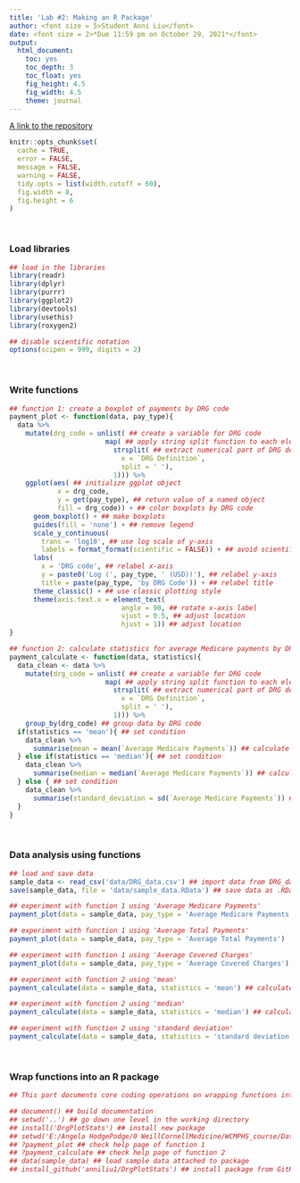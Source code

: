 ```yaml
---
title: 'Lab #2: Making an R Package'
author: <font size = 5>Student Anni Liu</font>
date: <font size = 2>*Due 11:59 pm on October 29, 2021*</font>
output:
  html_document:
    toc: yes
    toc_depth: 3
    toc_float: yes
    fig_height: 4.5
    fig_width: 4.5
    theme: journal
---
```


[A link to the repository](https://github.com/anniliu1/DrgPlotStats.git)

```r
knitr::opts_chunk$set(
  cache = TRUE,
  error = FALSE,
  message = FALSE,
  warning = FALSE,
  tidy.opts = list(width.cutoff = 60),
  fig.width = 8,
  fig.height = 6
)
```

\

### Load libraries
```r
## load in the libraries 
library(readr) 
library(dplyr)
library(purrr)
library(ggplot2)
library(devtools)
library(usethis)
library(roxygen2)

## disable scientific notation 
options(scipen = 999, digits = 2)
```

\

### Write functions
```r
## function 1: create a boxplot of payments by DRG code 
payment_plot <- function(data, pay_type){
  data %>%
    mutate(drg_code = unlist( ## create a variable for DRG code
                        map( ## apply string split function to each element of `DRG Definition` column
                          strsplit( ## extract numerical part of DRG definition
                            x = `DRG Definition`,
                            split = ' '),
                          1))) %>%
    ggplot(aes( ## initialize ggplot object
            x = drg_code,
            y = get(pay_type), ## return value of a named object
            fill = drg_code)) + ## color boxplots by DRG code 
      geom_boxplot() + ## make boxplots
      guides(fill = 'none') + ## remove legend
      scale_y_continuous(
        trans = 'log10', ## use log scale of y-axis 
        labels = format_format(scientific = FALSE)) + ## avoid scientific notation 
      labs(
        x = 'DRG code', ## relabel x-axis
        y = paste0('Log (', pay_type, ' (USD))'), ## relabel y-axis
        title = paste(pay_type, 'by DRG Code')) + ## relabel title
      theme_classic() + ## use classic plotting style
      theme(axis.text.x = element_text(
                            angle = 90, ## rotate x-axis label
                            vjust = 0.5, ## adjust location
                            hjust = 1)) ## adjust location
}

## function 2: calculate statistics for average Medicare payments by DRG code 
payment_calculate <- function(data, statistics){
  data_clean <- data %>%
    mutate(drg_code = unlist( ## create a variable for DRG code
                        map( ## apply string split function to each element of `DRG Definition` column
                          strsplit( ## extract numerical part of DRG definition
                            x = `DRG Definition`, 
                            split = ' '),
                          1))) %>%
    group_by(drg_code) ## group data by DRG code
  if(statistics == 'mean'){ ## set condition
    data_clean %>%
      summarise(mean = mean(`Average Medicare Payments`)) ## calculate mean of average Medicare payments by DRG code
  } else if(statistics == 'median'){ ## set condition
    data_clean %>%
      summarise(median = median(`Average Medicare Payments`)) ## calculate median of average Medicare payments by DRG code
  } else { ## set condition
    data_clean %>%
      summarise(standard_deviation = sd(`Average Medicare Payments`)) ## calculate standard deviation of average Medicare payments by DRG code
  }
}
```

\

### Data analysis using functions
```r
## load and save data
sample_data <- read_csv('data/DRG_data.csv') ## import data from DRG_data.csv
save(sample_data, file = 'data/sample_data.RData') ## save data as .RData

## experiment with function 1 using 'Average Medicare Payments'
payment_plot(data = sample_data, pay_type = 'Average Medicare Payments')

## experiment with function 1 using 'Average Total Payments'
payment_plot(data = sample_data, pay_type = 'Average Total Payments')

## experiment with function 1 using 'Average Covered Charges'
payment_plot(data = sample_data, pay_type = 'Average Covered Charges')

## experiment with function 2 using 'mean'
payment_calculate(data = sample_data, statistics = 'mean') ## calculate mean of average Medicare payments by DRG code

## experiment with function 2 using 'median'
payment_calculate(data = sample_data, statistics = 'median') ## calculate median of average Medicare payments by DRG code

## experiment with function 2 using 'standard deviation'
payment_calculate(data = sample_data, statistics = 'standard deviation') ## calculate standard deviation of average Medicare payments by DRG code
```

\

### Wrap functions into an R package
```r
## This part documents core coding operations on wrapping functions into an R package

## document() ## build documentation
## setwd('..') ## go down one level in the working directory
## install('DrgPlotStats') ## install new package
## setwd('E:/Angela HodgePodge/0 WeillCornellMedicine/WCMPHS_course/DataScienceI/RProject/DrgPlotStats') ## back to working directory as the package
## ?payment_plot ## check help page of function 1
## ?payment_calculate ## check help page of function 2
## data(sample_data) ## load sample data attached to package
## install_github('anniliu1/DrgPlotStats') ## install package from GitHub
```
